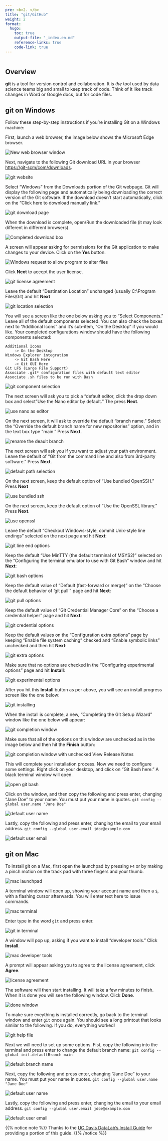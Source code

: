 ```yaml
---
pre: <b>2. </b>
title: "git/GitHub"
weight: 2
format:
  hugo:
    toc: true
    output-file: "_index.en.md"
    reference-links: true
    code-link: true
---
```


```r

```

## Overview

**git** is a tool for version control and collaboration. It is *the* tool used by data science teams big and small to keep track of code. Think of it like track changes in Word or Google docs, but for code files. 

## git on Windows

Follow these step-by-step instructions if you're installing Git on a Windows machine:

First, launch a web browser, the image below shows the Microsoft Edge browser.

![](./img/win_git_install_1_browser.jpg "New web browser window") 

Next, navigate to the following Git download URL in your browser [https://git-scm/com/downloads](https://git-scm.com/downloads){rel="noopener noreferrer" target="_blank"}.

![](./img/win_git_install_2_git_page.jpg "git website") 

Select "Windows" from the Downloads portion of the Git webpage. Git will display the following page and automatically being downloading the correct version of the Git software.  If the download doesn't start automatically, click on the "Click here to download manually link."

![](./img/win_git_install_3_downloading.jpg "git download page") 

When the download is complete, open/Run the downloaded file (it may look different in different browsers).

![](./img/win_git_install_4_run_open.jpg "Completed download box") 

A screen will appear asking for permissions for the Git application to make changes to your device.  Click on the **Yes** button.

![](./img/win_git_install_5_allow_changes.jpg "Windows request to allow program to alter files") 

Click **Next** to accept the user license.

![](./img/win_git_install_6_license.jpg "git license agreement") 

Leave the default "Destination Location" unchanged (usually C:\\Program Files\\Git) and hit **Next**

![](./img/win_git_install_7_install_location.jpg "git location selection")

You will see a screen like the one below asking you to "Select Components." Leave all of the default components selected. You can also check the boxes next to "Additional Icons" and it's sub-item, "On the Desktop" if you would like. Your completed configurations window should have the following components selected:

```
Additional Icons 
	-> On the Desktop
Windows Explorer integration
	-> Git Bash Here
	-> Git GUI Here
Git LFS (Large File Support)
Associate .git* configuration files with default text editor
Associate .sh files to be run with Bash
```

![](./img/win_git_install_9_checked_components.jpg "git component selection")

The next screen will ask you to pick a "default editor, click the drop down box and select "Use the Nano editor by default." The press **Next**.

![](./img/nano.jpg "use nano as editor")

On the next screen, it will ask to override the default "branch name." Select the "Override the default branch name for new repositories" option, and in the text box type "main." Press **Next**.

![](./img/main_branch.jpg "rename the deault branch")

The next screen will ask you if you want to adjust your path environment. Leave the default of "Git from the command line and also from 3rd-party software." Press **Next**. 

![](./img/git_path.jpg "default path selection")

On the next screen, keep the default option of "Use bundled OpenSSH." Press **Next**

![](./img/ssh.jpg "use bundled ssh")

On the next screen, keep the default option of "Use the OpenSSL library." Press **Next**.

![](./img/openssl.jpg "use openssl")

Leave the default "Checkout Windows-style, commit Unix-style line endings" selected on the next page and hit **Next**:

![](./img/win_git_install_15_line_ending.png "git line end options")

Keep the default "Use MinTTY (the default terminal of MSYS2)" selected on the "Configuring the terminal emulator to use with Git Bash" window and hit **Next**:

![](./img/win_git_install_16_terminal_emulator.png "git bash options")

Keep the default value of "Default (fast-forward or merge)" on the "Choose the default behavior of 'git pull'" page and hit **Next**:

![](./img/win_git_install_17_git_pull.png "git pull options")

Keep the default value of "Git Credential Manager Core" on the "Choose a credential helper" page and hit **Next**:

![](img/win_git_install_18_credential_helper.png "git credential options")

Keep the default values on the "Configuration extra options" page by keeping "Enable file system caching" checked and "Enable symbolic links" unchecked and then hit **Next**:

![](img/win_git_install_19_extra_options.png "git extra options")

Make sure that no options are checked in the "Configuring experimental options" page and hit **Install**:

![](img/win_git_install_20_experimental_options.png "git experimental options")

After you hit this **Install** button as per above, you will see an install progress screen like the one below:

![](img/win_git_install_21_install_progress.png "git installing")

When the install is complete, a new, "Completing the Git Setup Wizard" window like the one below will appear:

![](img/win_git_install_22_install_complete.png "git completion window")

Make sure that all of the options on this window are unchecked as in the image below and then hit the **Finish** button:

![](img/win_git_install_23_deslect_and_finish.png "git completion window with unchecked View Release Notes")

This will complete your installation process. Now we need to configure some settings. Right click on your desktop, and click on "Git Bash here." A black terminal window will open.

![](img/win_git_setup_1.jpg "open git bash")

Click on the window, and then copy the following and press enter, changing "Jane Doe" to your name. You must put your name in quotes. `git config --global user.name "Jane Doe"`

![](img/win_git_setup_2.jpg "default user name")

Lastly, copy the following and press enter, changing the email to your email address. `git config --global user.email jdoe@example.com`

![](img/win_git_setup_3.jpg "default user email")

## git on Mac

To install git on a Mac, first open the launchpad by pressing `F4` or by making a pinch motion on the track pad with three fingers and your thumb. 

![](img/01.png "mac launchpad")

A terminal window will open up, showing your account name and then a `$`, with a flashing cursor afterwards. You will enter text here to issue commands.

![](img/02.png "mac terminal")

Enter type in the word `git` and press enter.

![](img/03.png "git in terminal")

A window will pop up, asking if you want to install "developer tools." Click **Install**.

![](img/04.png "mac developer tools")

A prompt will appear asking you to agree to the license agreement, click **Agree**.

![](img/05.png "license agreement")

The software will then start installing. It will take a few minutes to finish. When it is done you will see the following window. Click **Done**.

![](img/06.png "done window")

To make sure eveything is installed correctly, go back to the terminal window and enter `git` once again. You should see a long printout that looks similar to the following. If you do, everything worked!

![](img/07.png "git help file")

Next we will need to set up some options. Fist, copy the following into the terminal and press enter to change the default branch name: `git config --global init.defaultBranch main`

![](img/08.png "default branch name")

Next, copy the following and press enter, changing "Jane Doe" to your name. You must put your name in quotes. `git config --global user.name "Jane Doe"`

![](img/09.png "default user name")

Lastly, copy the following and press enter, changing the email to your email address. `git config --global user.email jdoe@example.com`

![](img/10.png "default user email")

{{% notice note %}}
Thanks to the [UC Davis DataLab's Install Guide](https://datalab.ucdavis.edu/install-guide/) for providing a portion of this guide.
{{% /notice %}}

